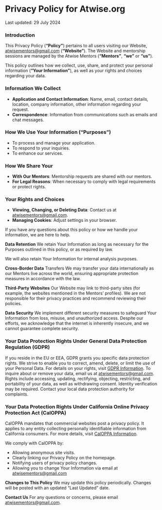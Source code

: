 # Privacy Policy for Atwise.org

<div className="last-updated">Last updated: 29 July 2024</div>

### Introduction

This Privacy Policy (**“Policy"**) pertains to all users visiting our Website, <a href="mailto:atwisementors@gmail.com">atwisementors@gmail.com</a> (**“Website”**). The Website and mentorship sessions are managed by the Atwise Mentors (**“Mentors”**, **“we”** or **“us”**).

This policy outlines how we collect, use, share, and protect your personal information (**“Your Information”**), as well as your rights and choices regarding your data.

### Information We Collect

- **Application and Contact Information**: Name, email, contact details, location, company information, other information regarding your request.
- **Correspondence**: Information from communications such as emails and chat messages.

### How We Use Your Information (“Purposes”)

- To process and manage your application.
- To respond to your inquiries.
- To enhance our services.

### How We Share Your

- **With Our Mentors**: Mentorship requests are shared with our mentors.
- **For Legal Reasons**: When necessary to comply with legal requirements or protect rights.

### Your Rights and Choices

- **Viewing, Changing, or Deleting Data**: Contact us at <a href="mailto:atwisementors@gmail.com">atwisementors@gmail.com</a>.
- **Managing Cookies**: Adjust settings in your browser.

If you have any questions about this policy or how we handle your information, we are here to help.

**Data Retention** We retain Your Information as long as necessary for the Purposes outlined in this policy, or as required by law.

We will also retain Your Information for internal analysis purposes.

**Cross-Border Data** Transfers We may transfer your data internationally as our Mentors live across the world, ensuring appropriate protection measures in accordance with the law.

**Third-Party Websites** Our Website may link to third-party sites (for example, the websites mentioned in the Mentors’ profiles). We are not responsible for their privacy practices and recommend reviewing their policies.

**Data Security** We implement different security measures to safeguard Your Information from loss, misuse, and unauthorized access. Despite our efforts, we acknowledge that the internet is inherently insecure, and we cannot guarantee complete security.

### Your Data Protection Rights Under General Data Protection Regulation (GDPR)

If you reside in the EU or EEA, GDPR grants you specific data protection rights. We strive to enable you to correct, amend, delete, or limit the use of your Personal Data. For details on your rights, visit <a href="https://eur-lex.europa.eu/eli/reg/2016/679/oj" target="_blank">GDPR Information</a>.
To inquire about or remove your data, email us at <a href="mailto:atwisementors@gmail.com">atwisementors@gmail.com</a>. Rights include accessing, updating, rectifying, objecting, restricting, and portability of your data, as well as withdrawing consent. Identity verification may be required. Contact your local data protection authority for complaints.

### Your Data Protection Rights Under California Online Privacy Protection Act (CalOPPA)

CalOPPA mandates that commercial websites post a privacy policy. It applies to any entity collecting personally identifiable information from California consumers. For more details, visit <a href="https://consumercal.org/about-cfc/cfc-education-foundation/california-online-privacy-protection-act-caloppa-3/" target="_blank">CalOPPA Information</a>.

We comply with CalOPPA by:

- Allowing anonymous site visits.
- Clearly linking our Privacy Policy on the homepage.
- Notifying users of privacy policy changes.
- Allowing you to change Your Information via email at <a href="mailto:atwisementors@gmail.com">atwisementors@gmail.com</a>

**Changes to This Policy** We may update this policy periodically. Changes will be posted with an updated “Last Updated” date.

**Contact Us** For any questions or concerns, please email <a href="mailto:atwisementors@gmail.com">atwisementors@gmail.com</a>.
